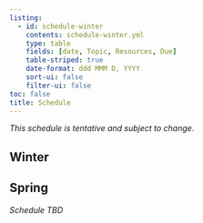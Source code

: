 ```yaml
---
listing: 
  - id: schedule-winter
    contents: schedule-winter.yml
    type: table
    fields: [date, Topic, Resources, Due] 
    table-striped: true 
    date-format: ddd MMM D, YYYY   
    sort-ui: false
    filter-ui: false   
toc: false 
title: Schedule      
--- 
```

 
*This schedule is tentative and subject to change*.    
    
## Winter
                
:::{#schedule-winter}    
:::      
   
## Spring

*Schedule TBD*   
    